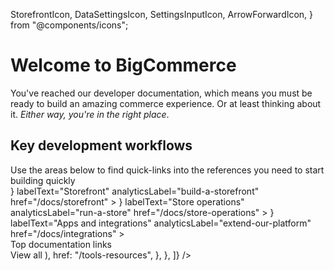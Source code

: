   StorefrontIcon,
  DataSettingsIcon,
  SettingsInputIcon,
  ArrowForwardIcon,
} from "@components/icons";

<Eyebrow title="Home" />

# Welcome to BigCommerce

You've reached our developer documentation, which means you must be ready to build an amazing commerce experience. Or at least thinking about it. _Either way, you're in the right place_.

<CTA
  ctaQuestion="Getting started?"
  wrapperClassName="my-[60px]"
  ctaText="Follow these steps to get up and running quickly."
  href="/docs/start"
/>

<h2 className="text-2xl font-medium leading-loose text-gray-950 dark:text-white">
  Key development workflows
</h2>

<div>
  Use the areas below to find quick-links into the references you need to start
  building quickly
</div>

<Spacer y={1.5} />

<div className="mb-[3.75rem] grid grid-cols-1 gap-6 sm:grid-cols-[repeat(auto-fill,minmax(300px,_1fr))]">
  <HeroCard
    title="Build a storefront"
    subtitle="Customize our hosted storefront and checkout, go headless, or build your own."
    labelIcon={<StorefrontIcon />}
    labelText="Storefront"
    analyticsLabel="build-a-storefront"
    href="/docs/storefront"
  >
    <HeroCard.Image
      gradient="bg-[linear-gradient(147deg,_#DB27B3_-5.88%,_#9129C2_79.56%)]"
      src="/images/docs-home-graphic-1.svg"
      alt="Build a storefront thumbnail"
      className="object-fit object-top px-8 pt-4"
    />
  </HeroCard>
  <HeroCard
    title="Configure and run a store"
    subtitle="Manage products, inventory, pricing, orders, and settings across channels."
    labelIcon={<DataSettingsIcon />}
    labelText="Store operations"
    analyticsLabel="run-a-store"
    href="/docs/store-operations"
  >
    <HeroCard.Image
      gradient="bg-[linear-gradient(116deg,_#2563EB_6.16%,_#258CEB_114.52%)]"
      src="/images/docs-home-graphic-2.svg"
      alt="Configure and run a store card tumbnail"
      className="object-fit object-top px-8 pt-4"
    />
  </HeroCard>
  <HeroCard
    title="Extend our platform"
    subtitle="Build public or private apps that extend the control panel and integrate third-party systems."
    labelIcon={<SettingsInputIcon />}
    labelText="Apps and integrations"
    analyticsLabel="extend-our-platform"
    href="/docs/integrations"
  >
    <HeroCard.Image
      gradient="bg-[linear-gradient(0deg,_rgba(18,_17,_24,_0.60)_0%,_rgba(18,_17,_24,_0.60)_100%),_linear-gradient(115deg,_#0D52FF_0%,_#A131ED_100%)]"
      src="/images/docs-home-graphic-3.svg"
      alt="Apps and integrations card tumbnail"
      className="object-cover object-top px-8 pt-6"
    />
  </HeroCard>
</div>

<div className="grid grid-cols-1">
  <div className="mb-8 text-2xl font-medium leading-loose text-gray-950 dark:text-white">
    Top documentation links
  </div>
  <LinksSection
    sections={[
      {
        title: "Most visited",
        links: [
          {
            label: "Manage products",
            href: "/docs/store-operations/catalog#products-overview",
          },
          { label: "Manage orders", href: "/docs/store-operations/orders" },
          /* Should this read Stencil CLI? */
          {
            label: "Install Stencil",
            href: "/docs/storefront/stencil/cli/install",
          },
          {
            label: "Create a webhook",
            href: "/docs/integrations/webhooks/events#creating-a-webhook",
          },
        ],
      },
      {
        title: "Tutorials",
        links: [
          { label: "Building apps", href: "/docs/integrations/apps" },
          {
            label: "Building channels",
            href: "/docs/integrations/channels/quick-start",
          },
          { label: "Building widgets", href: "/docs/storefront/widgets/guide" },
          {
            label: "Building checkouts",
            href: "/docs/storefront/cart-checkout/checkout-sdk",
          },
        ],
      },
      {
        title: "Tools & resources",
        links: [
          { label: "SDKs", href: "/tools-resources#sdks" },
          {
            label: "Headless integrations",
            href: "/tools-resources#headless-integrations",
          },
          { label: "Sample apps", href: "/tools-resources#sample-apps" },
        ],
        extraLink: {
          label: (
            <>
              View all <ArrowForwardIcon className="inline h-auto w-4" />
            </>
          ),
          href: "/tools-resources",
        },
      },
    ]}
  />
</div>
